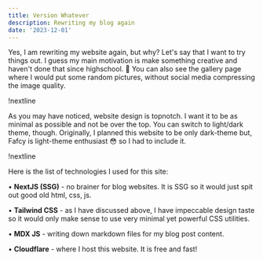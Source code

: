 ```yaml
---
title: Version Whatever
description: Rewriting my blog again
date: '2023-12-01'
---
```


Yes, I am rewriting my website again, but why? Let's say that I want to try things out.
I guess my main motivation is make something creative and haven't done that since highschool. 🤣
You can also see the gallery page where I would put some random pictures, without social media compressing the image quality.

!nextline

As you may have noticed, website design is topnotch. I want it to be as minimal as possible and not be over the top.
You can switch to light/dark theme, though. Originally, I planned this website to be only dark-theme but, Fafcy is light-theme enthusiast 😳 so I had to include it.

!nextline

Here is the list of technologies I used for this site:

• **NextJS (SSG)** - no brainer for blog websites. It is SSG so it would just spit out good old html, css, js.

• **Tailwind CSS** - as I have discussed above, I have impeccable design taste so it would only make sense to use very minimal yet powerful CSS utilities.

• **MDX JS** - writing down markdown files for my blog post content.

• **Cloudflare** - where I host this website. It is free and fast!
